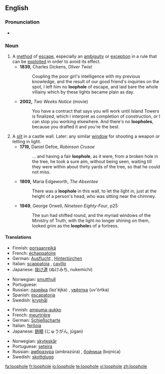 ==English==

===Pronunciation===
*{{IPA|/ˈluːphəʊl/}}

===Noun===
{{en-noun|sg=[[loop]][[hole]]}}

# A [[method]] of [[escape]], especially an [[ambiguity]] or [[exception]] in a rule that can be [[exploit]]ed in order to avoid its effect.
#*'''1839,''' Charles Dickens, ''Oliver Twist''
#*:Coupling the poor girl's intelligence with my previous knowledge, and the result of our good friend's inquiries on the spot, I left him no '''loophole''' of escape, and laid bare the whole villainy which by these lights became plain as day.
#*'''2002,''' ''Two Weeks Notice'' (movie)
#*:You have a contract that says you will work until Island Towers is finalized, which I interpret as completion of construction, or I can stop you working elsewhere. And there's no '''loopholes''', because you drafted it and you're the best.
# A [[slit]] in a castle wall.  Later: any similar [[window]] for shooting a weapon or letting in light.
#*'''1719,''' Daniel Defoe, ''Robinson Crusoe''
#*:... and having a fair '''loophole''', as it were, from a broken hole in the tree, he took a sure aim, without being seen, waiting till they were within about thirty yards of the tree, so that he could not miss.
#*'''1809,''' Maria Edgeworth, ''The Absentee''
#*:There was a '''loophole''' in this wall, to let the light in, just at the height of a person's head, who was sitting near the chimney.
#*'''1949''', George Orwell, ''Nineteen Eighty-Four'', p25
#*:The sun had shifted round, and the myriad windows of the Ministry of Truth, with the light no longer shining on them, looked grim as the '''loophole'''s of a fortress.

====Translations====
{{trans-top|method of escape}}
*Finnish: [[porsaanreikä]]
*French: [[échappatoire]] {{f}}
*German: [[Ausflucht]] {{f}}, [[Hintertürchen]] {{n}}
*Italian: [[scappatoia]] {{f}}, [[cavillo]] {{m}}
*Japanese: [[抜け道]] (ぬけみち, nukemichi)
{{trans-mid}}
*Norwegian: [[smutthull]] {{n}}
* Portuguese: {{t|pt|brecha}}
*Russian: [[лазейка]] (laz'éjka) {{f}}, [[увёртка]] (uv'órtka) {{f}}
*Spanish: [[escapatoria]] {{f}}
*Swedish: [[kryphål]] {{n}}
{{trans-bottom}}

{{trans-top|slit in a castle wall}}
*Finnish: [[ampuma-aukko]]
*French: [[meurtrière]] {{f}}
*German: [[Schießscharte]] {{f}}
*Italian: [[feritoia]] {{f}}
*Japanese: [[銃眼]] (じゅうがん, jūgan)
{{trans-mid}}
*Norwegian: [[skyteskår]] {{n}}
*Portuguese: [[seteira]] {{f}}
*Russian: [[амбразура]] (ambrazúra) {{f}}, [[бойница]] (bojníca) {{f}}
*Swedish: [[skottglugg]] {{c}}
{{trans-bottom}}

[[fa:loophole]]
[[fr:loophole]]
[[io:loophole]]
[[te:loophole]]
[[vi:loophole]]
[[zh:loophole]]